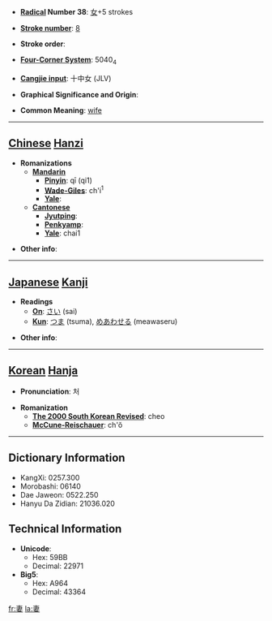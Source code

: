 * '''[[Wiktionary:Chinese radical index| Radical]] Number 38''': [[Wiktionary:Chinese radical index 女|女]]+5 strokes

* '''[[Wiktionary:Chinese total strokes index|Stroke number]]''': [[Wiktionary:Chinese total strokes index 8|8]]

* '''Stroke order''': 

* '''[[Wiktionary:Chinese four corner index|Four-Corner System]]''': 5040<sub>4</sub>

* '''[[Wiktionary:Chinese Cangjie index|Cangjie input]]''': 十中女 (JLV)

* '''Graphical Significance and Origin''': 

* '''Common Meaning''': [[wife]]

----

== [[Chinese]] [[Hanzi]] ==

* '''Romanizations'''
** '''[[Mandarin]]'''
*** '''[[Pinyin]]''': qī (qi1)
*** '''[[Wade-Giles]]''': ch'i<sup>1</sup>
*** '''[[Yale]]''': 
** '''[[Cantonese]]'''
*** '''[[Jyutping]]''':
*** '''[[Penkyamp]]''': 
*** '''[[Yale]]''': chai1

* '''Other info''': 

----

== [[Japanese]] [[Kanji]] ==

* '''Readings'''
** '''[[On]]''': [[さい]] (sai)
** '''[[Kun]]''': [[つま]] (tsuma), [[めあわせる]] (meawaseru)

* '''Other info''':  

----

== [[Korean]] [[Hanja]] ==

* '''Pronunciation''': 처

* '''Romanization'''
** '''[[The 2000 South Korean Revised Romanization|The 2000 South Korean Revised]]''': cheo
** '''[[McCune-Reischauer]]''': ch'ŏ

----

== Dictionary Information ==

* KangXi: 0257.300
* Morobashi: 06140
* Dae Jaweon: 0522.250
* Hanyu Da Zidian: 21036.020

== Technical Information ==

* '''Unicode''':
** Hex: 59BB
** Decimal: 22971
* '''Big5''':
** Hex: A964
** Decimal: 43364

[[fr:妻]]
[[la:妻]]